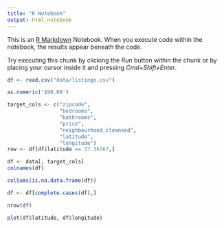 ```yaml
---
title: "R Notebook"
output: html_notebook
---
```


This is an [R Markdown](http://rmarkdown.rstudio.com) Notebook. When you execute code within the notebook, the results appear beneath the code. 

Try executing this chunk by clicking the *Run* button within the chunk or by placing your cursor inside it and pressing *Cmd+Shift+Enter*. 

```r
df <- read.csv("data/listings.csv")
```

```r

as.numeric('$90.00')

```



```r
target_cols <- c("zipcode",
                 "bedrooms",
                 "bathrooms",
                 "price",
                 "neighbourhood_cleansed",
                 "latitude",
                 "longitude")
row <- df[df$latitude == 37.36767,]

```


```r


df <- data[, target_cols]
colnames(df)

colSums(is.na.data.frame(df))

df <- df[complete.cases(df),]

nrow(df)

```



```r

plot(df$latitude, df$longitude)

```





